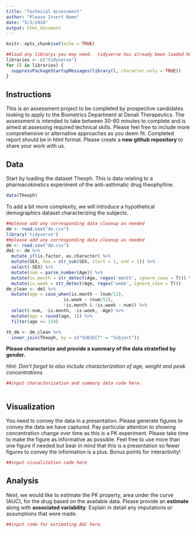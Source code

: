 ```yaml
---
title: "Technical Assessment"
author: "Please Insert Name"
date: "5/1/2018"
output: html_document
---
```


```r
knitr::opts_chunk$set(echo = TRUE)
```
```r
##load any librarys you may need.  tidyverse has already been loaded here for you
libraries <- c("tidyverse")
for (l in libraries) {
  suppressPackageStartupMessages(library(l, character.only = TRUE))
}
```


## Instructions

This is an assessment project to be completed by prospective candidates looking to apply to the Biometrics Department at Denali Therapeutics.  The assessment is intended to take between 30-60 minutes to complete and is aimed at assessing required technical skills.  Please feel free to include more comprehensive or alternative approaches as you deem fit.  Completed report should be in html format.  Please create a **new github repository** to share your work with us. 



## Data 
Start by loading the dataset Theoph.  This is data relating to a  pharmacokinetics experiment of the anti-asthmatic drug theophylline.  


```r
data(Theoph)
```

To add a bit more complexity, we will introduce a hypothetical demographics dataset characterizing the subjects.

```r

##please add any corresponding data cleanup as needed
dm <- read.csv("dm.csv")
library('tidyverse')
##please add any corresponding data cleanup as needed
dm <- read.csv("dm.csv")
dm1 <- dm %>% 
  mutate_if(is.factor, as.character) %>%  
  mutate(SEX, Sex = str_sub(SEX, start = 1, end = 1)) %>% 
  select(-SEX) %>%
  mutate(num = parse_number(Age)) %>%
  mutate(is.month = str_detect(Age, regex('month', ignore_case = T))) %>%
  mutate(is.week = str_detect(Age, regex('week', ignore_case = T))) 
dm_clean <- dm1 %>% 
  mutate(age = case_when(is.month ~ (num/12),
                      is.week ~ (num/52),
                      !is.month & !is.week ~ num)) %>%
  select(-num, -is.month, -is.week, -Age) %>%
  mutate(age = round(age, 1)) %>% 
  filter(age <= 150)

th_dm <- dm_clean %>% 
  inner_join(Theoph, by = c("SUBJECT" = "Subject"))

```

**Please characterize and provide a summary of the data stratefied by gender.**

*Hint:  Don't forget to also include characterization of age, weight and peak concentrations.*

```r
##input characterization and summary data code here.



```

## Visualization

You need to convey the data in a presentation.  Please generate figures to convey the data we have captured.  Pay particular attention to showing concentration change over time as this is a PK experiment.  Please take time to make the figure as informative as possible. Feel free to use more than one figure if needed but bear in mind that this is a presentation so fewer figures to convey the information is a plus.  Bonus points for interactivity!


```r
##input visualization code here


```

## Analysis
Next, we would like to estimate the PK property, area under the curve (AUC), for the drug based on the available data.  Please provide an **estimate** along with **associated variability**.  Explain in detail any imputations or assumptions that were made.  

```r
##input code for estimating AUC here.

```
